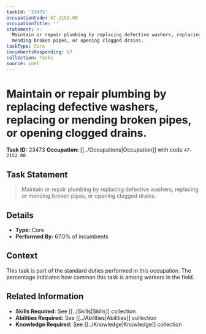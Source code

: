 ```yaml
---
taskId: '23473'
occupationCode: 47-2152.00
occupationTitle: ''
statement: >-
  Maintain or repair plumbing by replacing defective washers, replacing or
  mending broken pipes, or opening clogged drains.
taskType: Core
incumbentsResponding: 67
collection: Tasks
source: onet
---
```

# Maintain or repair plumbing by replacing defective washers, replacing or mending broken pipes, or opening clogged drains.

**Task ID:** 23473
**Occupation:** [[../Occupations|Occupation]] with code `47-2152.00`

## Task Statement

> Maintain or repair plumbing by replacing defective washers, replacing or mending broken pipes, or opening clogged drains.

## Details

- **Type:** Core
- **Performed By:** 67.0% of incumbents

## Context

This task is part of the standard duties performed in this occupation. The percentage indicates how common this task is among workers in the field.

## Related Information

- **Skills Required:** See [[../Skills|Skills]] collection
- **Abilities Required:** See [[../Abilities|Abilities]] collection
- **Knowledge Required:** See [[../Knowledge|Knowledge]] collection
